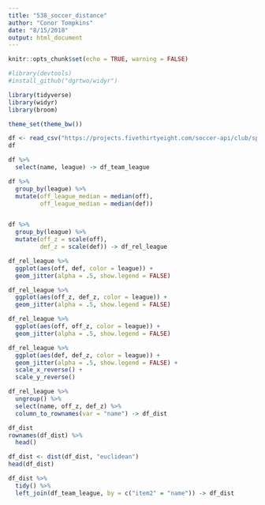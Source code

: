 ```yaml
---
title: "538_soccer_distance"
author: "Conor Tompkins"
date: "8/15/2018"
output: html_document
---
```


```r
knitr::opts_chunk$set(echo = TRUE, warning = FALSE)
```

```r
#library(devtools)
#install_github("dgrtwo/widyr")

library(tidyverse)
library(widyr)
library(broom)

theme_set(theme_bw())

df <- read_csv("https://projects.fivethirtyeight.com/soccer-api/club/spi_global_rankings.csv", progress = FALSE)
df

df %>% 
  select(name, league) -> df_team_league
```

```r
df %>% 
  group_by(league) %>% 
  mutate(off_league_median = median(off),
         off_league_median = median(def))


df %>% 
  group_by(league) %>% 
  mutate(off_z = scale(off),
         def_z = scale(def)) -> df_rel_league
```

```r
df_rel_league %>% 
  ggplot(aes(off, def, color = league)) +
  geom_jitter(alpha = .5, show.legend = FALSE)
```


```r
df_rel_league %>% 
  ggplot(aes(off_z, def_z, color = league)) +
  geom_jitter(alpha = .5, show.legend = FALSE)
```

```r
df_rel_league %>% 
  ggplot(aes(off, off_z, color = league)) +
  geom_jitter(alpha = .5, show.legend = FALSE)
```

```r
df_rel_league %>% 
  ggplot(aes(def, def_z, color = league)) +
  geom_jitter(alpha = .5, show.legend = FALSE) +
  scale_x_reverse() +
  scale_y_reverse()
```

```r
df_rel_league %>% 
  ungroup() %>% 
  select(name, off_z, def_z) %>% 
  column_to_rownames(var = "name") -> df_dist

df_dist
rownames(df_dist) %>% 
  head()

df_dist <- dist(df_dist, "euclidean")
head(df_dist)

df_dist %>% 
  tidy() %>% 
  left_join(df_team_league, by = c("item2" = "name")) -> df_dist
```
